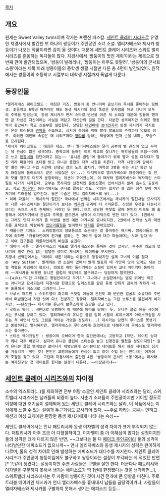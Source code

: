 [[목차]]

== 개요 ==
원제는 Sweet Valley twins이며 작가는 프랜신 파스칼. [[세인트 클레어 시리즈]]로 유명한 지경사에서 발간한 또 하나의 쌍둥이가 주인공인 소녀 소설. 엘리자베스와 제시카 쌍둥이가 나오는 작품이라면 감이 올 것이다. 때문에 세인트 클레어 시리즈와 스위트 밸리 시리즈를 혼동하는 독자들이 많다. 지경사에서 ‘쌍둥이의 멋진 계획’이라는 제목으로 첫번째 편이 발간되었으며, ‘쌍둥이 발레리나’, ‘쌍둥이는 아무도 못말려’, ‘쌍둥이의 콘서트 소동’이라는 제목 아래 쌍둥이들의 중학생 생활 시절만 다룬 총 4편이 발간되었다. 원작에서는 쌍둥이의 초등학교 시절부터 대학생 시절까지 폭넓게 다룬다. 

== 등장인물 ==

 *엘리자베스 웨이크필드 : 애칭은 리즈. 쌍둥이 중 언니이며 글쓰기와 독서를 좋아하는 모범생. 초등학교 6학년 때까지만 해도 동생 제시카와 항상 똑같은 옷차림을 하고 다니며 모두의 주목을 받았는데, 동생 제시카가 먼저 스타일 변신을 이룬 뒤 소외감 때문에 힘들어 했지만 곧 자신은 자신이라는 사실을 깨닫고 자신만의 길을 간다. 차분한 성격이지만 의외로 행동력이 충만해서 학교 신문부를 설립한다. 상당한 [[대인배]]에 [[성녀]]인지라 동생 제시카가 저지르는 온갖 트러블과 [[민폐]]를 수습하고, 심지어 동생을 위해 발레 발표회의 주역까지 양보할 정도. 이러한 대인배 속성은 매 시리즈마다 [[왕따]]를 당하는 학생에게 먼저 손을 내미는 모습으로 묘사된다.
 *제시카 웨이크필드 : 애칭은 제스. 언니 엘리자베스와는 달리 공부에 별 관심이 없고 꾸미는 데 관심이 많은 성격이다. 중학교에 들어간 이후 학교의 잘나가는 여학생들의 모임~~이라고 쓰고 [[된장녀]]들 집단이라고 읽는~~ '유니콘 클럽'에 들어가기 위해 열과 성을 다하다가 절친 리라 파울러의 초대를 받고 유니콘 클럽의 자격 시험을 치른다. 자격 시험이라 말하지만 별건 아니고 수업 시간에 선생님 강의 노트 훔치기, 여학생 3명을 쉬는 시간 동안 남자 화장실에 들여보내기 같은 시덥잖은 것(...) 마지막으로 엘리자베스와 쌍둥이라는 걸 전혀 모를 정도로 다르게 분장하라는 미션이 주어졌는데, 이 때부터 엘리자베스와 독자적인 스타일로 나가기 시작한다. 공부는 못하지만 선천적인 운동신경이 있어서인지 발레 솜씨도 출중하고, 학교 [[치어리더]] 동아리에서도 센터로 활동할 정도. 악의는 없지만 철 없는 성격 탓에 여기저기에 트러블을 일으킨다. 물론 수습은 언니 엘리자베스의 몫(...)
 * 리라 파울러 : 제시카의 절친[* 국내에서 번역된 시리즈에서는 제시카의 절친처럼 묘사되지만 다른 시리즈에서는 절친이라기 보다는 [[악우]]의 관계에 더 가까운듯. 진정한 우정을 나눈다기보다는 속으로 서로 견제하는 사이인 듯 하다.]으로 상당한 부잣집 딸에 본인의 미모도 꽤 출중해서 여기저기에서 관심과 주목을 받으면서 성격이 이기적으로 변한 데가 있다. 1권에서는 그래도 단지 머리가 좀 비었을 뿐인 예쁜 아가씨로 묘사되지만, 2권에서 전학생 노라 매캔지를 표적으로 악랄하게 [[집단괴롭힘]]을 벌이면서 [[안티]]를 끌어모았다.    
 * 캐롤라인 피어스 : 스위트밸리의 정보통으로 소문내는 걸 좋아하는 아가씨. 쌍둥이들의 평가에 의하면 '캐롤라인에게 뭔가를 말하는 건 마이크 앞에 대고 떠들어대는 것과 같다'라고 하여 친구들은 캐롤라인에게 비밀을 숨긴다. 
 * 에이미 서튼 : 엘리자베스의 베프로 엘리자베스와는 통하는 것이 많지만, 수수한 외모에 멋내기에 별로 관심 없는 털털한 성미로 제시카는 에이미를 무시한다. 
 지경사 번역판에서는 '에이미 새튼'이라는 이름으로 등장하지만 실제 그녀의 이름 철자는 'Amy Sutton'. 발레에는 영 소질이 없어서 발레 발표회 때 가만히 앉아 있어도 되는 인형 역할을 자임하려 했으나, 의외로 배턴 돌리기에는 소질이 있어서 교내 치어리더 동아리에 ~~제시카를 비롯한 유니콘 클럽의 훼방에도 불구하고~~ 당당하게 합격한다.
 ~~[wiki:"미인 그려놓고 평범인이라고 우기기" 그나저나 소설판에서는 별로 뛰어난 외모는 아니라고 묘사되는데 지경사판 한정으로 일러스트를 맡은 유명 만화가 김숙의 작화가 너무 훌륭해서 미소녀로 그려진다.]~~  
 * 브루스 패트먼 : 스위트밸리 최고의 부잣집 아들에 본인도 꽤 반반한 얼굴의 소유자라 주변에서 떠받들면서 자란 탓에 다소 건방지고 짖궂다. 엘리자베스는 그런 브루스를 불편하게 여기지만, ~~[[된장녀]]~~ 제시카는 은근히 브루스에게 호감을 갖고 있다.
 * 루이스 워러 : 비만녀로 유명하며 이 때문에 왕따를 당하는 듯. 유니콘 클럽 애들 사이에서는 무시를 당하고 있다. 엘리자베스의 유니콘 클럽 입회 시험이 루이스에게 아이스크림을 사주는 척 하면서 면도 크림을 먹이는 거였을 정도라(...) 제시카는 당연히 루이스를 못생기고 뚱뚱하다고 멸시하지만, 엘리자베스는 루이스에게 호의적으로 대해주기에 루이스도 엘리자베스는 좋아한다.
 * 스티븐 웨이크필드 : 쌍둥이의 오빠이며 한국 출간본에서는 고등학교 1학년. 데이트 상대가 꽤나 자주 바뀐다. 심지어 유니콘 클럽이 스티븐을 놓고 신경전을 펼쳤을 정도이지만[* 원래 유니콘 클럽 멤버였던 로버타가 제명당한게 스티븐이랑 데이트를 해서 회장 자네트의 심기를 거슬리게  했던 것] 본인은 꼬맹이들에게 관심이 없고 같이 수업 듣는 맨디라는 여자에게 호감을 갖고 있다. 그런데 지경사에서 출간된 4권 '쌍둥이의 콘서트 소동'에서는 마사라는 여자친구랑 첫 데이트를 한다는 설정이 나온다. ~~[[어장관리]]냐~~ 

== [[세인트 클레어 시리즈]]와의 차이점 ==
소수의 엑스트라(…)를 제외하면 전부 여탕 소굴인 세인트 클레어 시리즈와는 달리, 스위트밸리 시리즈에는 남캐들의 비중이 높다. 사춘기 소녀들이 주인공이지만 기이할 정도로 이성에 대한 호기심이 절제되어 있는 세인트 클레어 시리즈와는 달리, 이 작품에서는 이성에게 느낄 수 있는 설렘과 두근거림도 묘사되어 있다. ~~주로 [[하라는 공부는 안하고]] 패션과 이성 교제에만 환장한 동생 제시카에게 나타나는 속성~~

세인트 클레어에서는 언니 패트리샤와 동생 이자벨의 성격 차이가 크게 부각되지 않는다. 패트리샤가 아주 조금 더 다혈질적이고, 이자벨이 좀 더 이해심이 많다는 설정이지만 둘의 성격은 크게 다르지 않은 반면, ~~그보다는 둘 다 [[페이크 주인공]]이라  둘의 성격이 나타날만한 에피소드가 없으니까~~  언니 엘리자베스와 동생 제시카의 성격은 판이하게 다르며, 둘의 성격 차이로 인해 발생하는 에피소드가 대다수를 차지한다. 세인트 클레어 시리즈가 주인공이 쌍둥이임에도 불구하고 쌍둥이라는 설정이 부각되는 게 적었던 반면[* 똑같이 생겼다는 설정이지만 주변 사람들은 구별을 잘만 한다. 더군다나 패트리샤와 이자벨을 구분하지 못해서 생기는 에피소드가 딱 1번에 한정됐다는 것을 생각하면…], 스위트밸리 시리즈에서는 두 사람이 쌍둥이인 것이 사건 전개에 큰 영향을 미친다. 주로 트러블 메이커인 제시카가 언니 엘리자베스를 흉내내서 남들을 골탕먹이거나, 사람들이 엘리자베스와 제시카를 구별하지 못해서 생기는 에피소드 등등…
